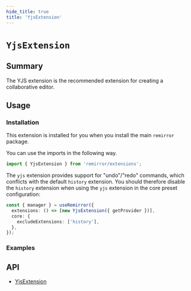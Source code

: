 ```yaml
---
hide_title: true
title: 'YjsExtension'
---
```



# `YjsExtension`

## Summary

The YJS extension is the recommended extension for creating a collaborative editor.

## Usage

### Installation

This extension is installed for you when you install the main `remirror` package.

You can use the imports in the following way.

```ts
import { YjsExtension } from 'remirror/extensions';
```

The `yjs` extension provides support for "undo"/"redo" commands, which conflicts with the default `history` extension. You should therefore disable the `history` extension when using the `yjs` extension in the core preset configuration:

```ts
const { manager } = useRemirror({
  extensions: () => [new YjsExtension({ getProvider })],
  core: {
    excludeExtensions: ['history'],
  },
});
```

### Examples

<Basic />

## API

- [YjsExtension](../api/extension-yjs)
